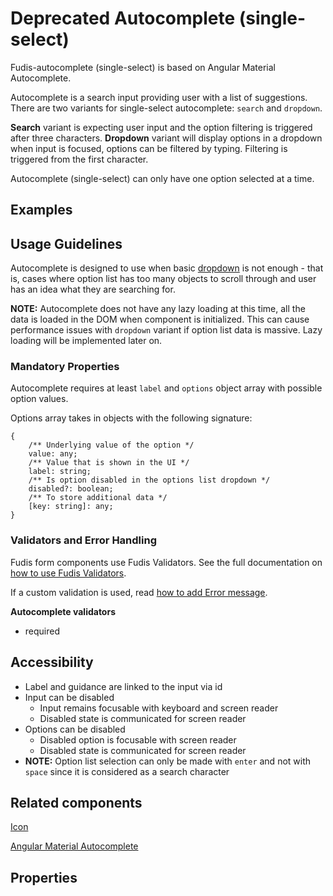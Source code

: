 
<Meta title="Components/Form/Autocomplete (single-select)" />

# Deprecated Autocomplete (single-select)

Fudis-autocomplete (single-select) is based on Angular Material Autocomplete.

Autocomplete is a search input providing user with a list of suggestions. There are two variants for single-select autocomplete: `search` and `dropdown`.

**Search** variant is expecting user input and the option filtering is triggered after three characters. **Dropdown** variant will display options in a dropdown when input is focused, options can be filtered by typing. Filtering is triggered from the first character.

Autocomplete (single-select) can only have one option selected at a time.

## Examples

<Canvas of={AutocompleteStories.AutocompleteSearch} />

<Canvas of={AutocompleteStories.AutocompleteDropdown} />

## Usage Guidelines

Autocomplete is designed to use when basic [dropdown](/story/components-dropdown-menu--documentation) is not enough - that is, cases where option list has too many objects to scroll through and user has an idea what they are searching for.

**NOTE:** Autocomplete does not have any lazy loading at this time, all the data is loaded in the DOM when component is initialized. This can cause performance issues with `dropdown` variant if option list data is massive. Lazy loading will be implemented later on.

### Mandatory Properties

Autocomplete requires at least `label` and `options` object array with possible option values.

Options array takes in objects with the following signature:

```
{
	/** Underlying value of the option */
	value: any;
	/** Value that is shown in the UI */
	label: string;
	/** Is option disabled in the options list dropdown */
	disabled?: boolean;
	/** To store additional data */
	[key: string]: any;
}
```

### Validators and Error Handling

Fudis form components use Fudis Validators. See the full documentation on [how to use Fudis Validators](/docs/utilities-validators--documentation).

If a custom validation is used, read [how to add Error message](/docs/components-form-error-message--documentation).

**Autocomplete validators**

* required

## Accessibility

* Label and guidance are linked to the input via id
* Input can be disabled
  * Input remains focusable with keyboard and screen reader
  * Disabled state is communicated for screen reader
* Options can be disabled
  * Disabled option is focusable with screen reader
  * Disabled state is communicated for screen reader
* **NOTE:** Option list selection can only be made with `enter` and not with `space` since it is considered as a search character

## Related components

[Icon](/docs/components-icon--documentation)

[Angular Material Autocomplete](https://material.angular.io/components/autocomplete/overview)

## Properties

<ArgTypes of={AutocompleteComponent} />
